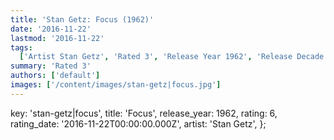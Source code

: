 ```yaml
---
title: 'Stan Getz: Focus (1962)'
date: '2016-11-22'
lastmod: '2016-11-22'
tags:
  ['Artist Stan Getz', 'Rated 3', 'Release Year 1962', 'Release Decade 1960']
summary: 'Rated 3'
authors: ['default']
images: ['/content/images/stan-getz|focus.jpg']
---
```


  key: 'stan-getz|focus',
  title: 'Focus',
  release_year: 1962,
  rating: 6,
  rating_date: '2016-11-22T00:00:00.000Z',
  artist: 'Stan Getz',
};

<MusicRating data={data} />
